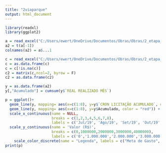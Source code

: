 ```yaml
---
title: "2viaparque"
output: html_document
---
```


```r
library(readxl)
library(ggplot2)
```

```r
a = read_excel("C:/Users/ewert/OneDrive/Documentos/Obras/Obras/2_etapa_viaparque.xlsx", range = "A5:I6", col_names = FALSE)
a2 = t(a[-1])
colnames(a2) = a$...1
```


```r
c = read_excel("C:/Users/ewert/OneDrive/Documentos/Obras/Obras/2_etapa_viaparque.xlsx", range = "A15:A60", col_names = FALSE)
c = as.data.frame(c)
c = c[!is.na(c)]
c2 = matrix(c,ncol=2, byrow = F)
c2 = as.data.frame(c2)
```

```r
y = as.data.frame(a2)
y[,"Acumulado"] = cumsum(y$`REAL REALIZADO MÊS`)
```

```r
p = ggplot()+
  geom_line(y, mapping= aes(x=c(1:8), y=y$`CRON LICITAÇÃO ACUMULADO`, color = "blue")) +
  geom_line(y, mapping= aes(x=c(1:8), y=y$Acumulado, color = "red")) +
  scale_x_continuous(name = NULL,
                     breaks = c(1,2,3,4,5,6,7,8), 
                     labels = c('Jul/19', 'Ago/19', 'Set/19', 'Out/19', 'Nov/19', 'Dez/19', 'Jan/19', 'Fev/19')) +
  scale_y_continuous(name = 'Valor (R$)',
                     breaks = c(0,1000000,2000000,3000000,4000000), 
                     labels = c('0','1.000.000','2.000.000','3.000.000','4.000.000')) +
    scale_color_discrete(name = "Legenda", labels = c("Meta de Gasto", "Valor gasto"))
print(p)
```
